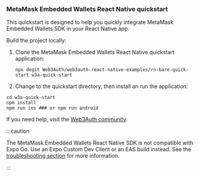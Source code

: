 ### MetaMask Embedded Wallets React Native quickstart

This quickstart is designed to help you quickly integrate MetaMask Embedded Wallets SDK in your React
Native app.

Build the project locally:

1. Clone the MetaMask Embedded Wallets React Native quickstart application:

    ```shell npm2yarn
    npx degit Web3Auth/web3auth-react-native-examples/rn-bare-quick-start w3a-quick-start
    ```

1. Change to the quickstart directory, then install an run the application:

  ```shell npm2yarn
  cd w3a-quick-start
  npm install
  npm run ios ### or npm run android
  ```

If you need help, visit the [Web3Auth community](https://web3auth.io/community/c/help-pnp/pnp-rn/19).

:::caution

The MetaMask Embedded Wallets React Native SDK is not compatible with Expo Go. Use an Expo Custom Dev
Client or an EAS build instead. See the
[troubleshooting section](embedded-wallets/troubleshooting/metro-issues#update-your-metroconfigjs)
for more information.

:::
